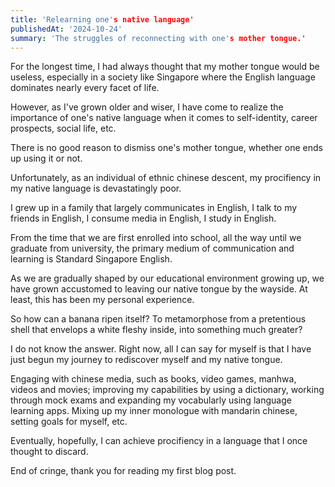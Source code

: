 ```yaml
---
title: 'Relearning one's native language'
publishedAt: '2024-10-24'
summary: 'The struggles of reconnecting with one's mother tongue.'
---
```


For the longest time, I had always thought that my mother tongue would be useless, especially in a society like Singapore where the English language dominates nearly every facet of life.

However, as I've grown older and wiser, I have come to realize the importance of one's native language when it comes to self-identity, career prospects, social life, etc.

There is no good reason to dismiss one's mother tongue, whether one ends up using it or not.

Unfortunately, as an individual of ethnic chinese descent, my procifiency in my native language is devastatingly poor.

I grew up in a family that largely communicates in English, I talk to my friends in English, I consume media in English, I study in English.

From the time that we are first enrolled into school, all the way until we graduate from university, the primary medium of communication and learning is Standard Singapore English.

As we are gradually shaped by our educational environment growing up, we have grown accustomed to leaving our native tongue by the wayside. At least, this has been my personal experience.

So how can a banana ripen itself? To metamorphose from a pretentious shell that envelops a white fleshy inside, into something much greater?

I do not know the answer. Right now, all I can say for myself is that I have just begun my journey to rediscover myself and my native tongue.

Engaging with chinese media, such as books, video games, manhwa, videos and movies; improving my capabilities by using a dictionary, working through mock exams and expanding my vocabularly using language learning apps.
Mixing up my inner monologue with mandarin chinese, setting goals for myself, etc. 

Eventually, hopefully, I can achieve procifiency in a language that I once thought to discard.

End of cringe, thank you for reading my first blog post.